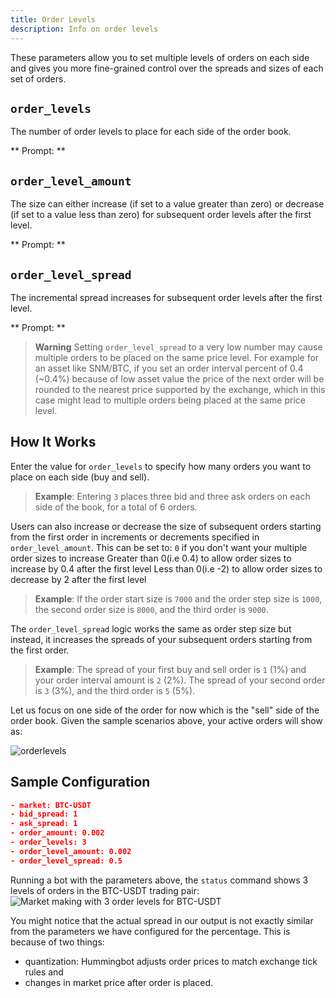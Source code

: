 ```yaml
---
title: Order Levels
description: Info on order levels
---
```



These parameters allow you to set multiple levels of orders on each side and gives you more fine-grained control over the spreads and sizes of each set of orders.

## `order_levels`

The number of order levels to place for each side of the order book.

** Prompt: **

<Prompt
  prompt="How many orders do you want to place on both sides?"
  response=">>> "
/>

## `order_level_amount`

The size can either increase (if set to a value greater than zero) or decrease (if set to a value less than zero) for subsequent order levels after the first level.

** Prompt: **

<Prompt
  prompt="How much do you want to increase or decrease the order size for each additional order?"
  response=">>> "
/>

## `order_level_spread`

The incremental spread increases for subsequent order levels after the first level.

** Prompt: **

<Prompt
  prompt="Enter the price increments (as percentage) for subsequent orders?"
  response=">>> "
/>

> **Warning** Setting `order_level_spread` to a very low number may cause multiple orders to be placed on the same price level. For example for an asset like SNM/BTC, if you set an order interval percent of 0.4 (~0.4%) because of low asset value the price of the next order will be rounded to the nearest price supported by the exchange, which in this case might lead to multiple orders being placed at the same price level.

## How It Works

Enter the value for `order_levels` to specify how many orders you want to place on each side (buy and sell).

> **Example**: Entering `3` places three bid and three ask orders on each side of the book, for a total of 6 orders.

Users can also increase or decrease the size of subsequent orders starting from the first order in increments or decrements specified in `order_level_amount`. This can be set to:
`0` if you don't want your multiple order sizes to increase
Greater than 0(i.e 0.4) to allow order sizes to increase by 0.4 after the first level
Less than 0(i.e -2) to allow order sizes to decrease by 2 after the first level

> **Example**: If the order start size is `7000` and the order step size is `1000`, the second order size is `8000`, and the third order is `9000`.

The `order_level_spread` logic works the same as order step size but instead, it increases the spreads of your subsequent orders starting from the first order.

> **Example**: The spread of your first buy and sell order is `1` (1%) and your order interval amount is `2` (2%). The spread of your second order is `3` (3%), and the third order is `5` (5%).

Let us focus on one side of the order for now which is the "sell" side of the order book. Given the sample scenarios above, your active orders will show as:

![orderlevels](/img/order_level_spread_amount.png)

## Sample Configuration

```json
- market: BTC-USDT
- bid_spread: 1
- ask_spread: 1
- order_amount: 0.002
- order_levels: 3
- order_level_amount: 0.002
- order_level_spread: 0.5
```

Running a bot with the parameters above, the `status` command shows 3 levels of orders in the BTC-USDT trading pair:
![Market making with 3 order levels for BTC-USDT](/img/order_level_spread_amount1-new.png)

You might notice that the actual spread in our output is not exactly similar from the parameters we have configured for the percentage. This is because of two things:

- quantization: Hummingbot adjusts order prices to match exchange tick rules and
- changes in market price after order is placed.
